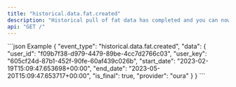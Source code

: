 ```yaml
---
title: "historical.data.fat.created"
description: "Historical pull of fat data has completed and you can now pull data for this resource."
api: "GET /"
---
```

<ResponseField name="event_type" type="string" required="false">

</ResponseField>
<ResponseField name="data" type="HistoricalWebhookPayload" required="true">
<Expandable title="HistoricalWebhookPayload">
<ResponseField name="user_id" type="string" required="true">

</ResponseField>
<ResponseField name="user_key" type="string" required="true">

</ResponseField>
<ResponseField name="start_date" type="string" required="true">

</ResponseField>
<ResponseField name="end_date" type="string" required="true">

</ResponseField>
<ResponseField name="is_final" type="boolean" required="true">

</ResponseField>
<ResponseField name="provider" type="string" required="true">

</ResponseField>
</Expandable>
</ResponseField>
<ResponseExample>
```json Example
{
  "event_type": "historical.data.fat.created",
  "data": {
    "user_id": "f09b7f38-d979-4479-89be-4cc7d2766c03",
    "user_key": "605cf24d-87b1-452f-90fe-60af439c026b",
    "start_date": "2023-02-19T15:09:47.653698+00:00",
    "end_date": "2023-05-20T15:09:47.653717+00:00",
    "is_final": true,
    "provider": "oura"
  }
}
```
</ResponseExample> 
